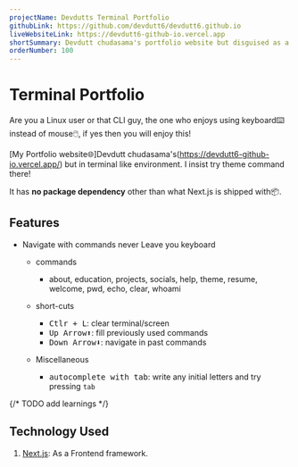 ```yaml
---
projectName: Devdutts Terminal Portfolio
githubLink: https://github.com/devdutt6/devdutt6.github.io
liveWebsiteLink: https://devdutt6-github-io.vercel.app
shortSummary: Devdutt chudasama's portfolio website but disguised as a CLI/terminal. Built with Next.js.
orderNumber: 100
---
```



# <HoverUnder color="border-yellow-400">Terminal Portfolio</HoverUnder>

<LinkProject
  github={frontmatter.githubLink}
  website={frontmatter.liveWebsiteLink}
/>

Are you a Linux user or that CLI guy, the one who enjoys using keyboard⌨️ instead of mouse🖱️, if yes then you will enjoy this!

[My Portfolio website🌐]<span class="sr-only">Devdutt chudasama's</span>(https://devdutt6-github-io.vercel.app/) but in terminal like environment.
I insist try <TagLook>theme</TagLook> command there!

It has **no package dependency** other than what Next.js is shipped with📦.

## <HoverUnder color="border-yellow-400">Features</HoverUnder>

- Navigate with commands never Leave you keyboard

  - commands

    - about, education, projects, socials, help, theme, resume, welcome, pwd, echo, clear, whoami

  - short-cuts

    - <kbd>Ctlr + L</kbd>: clear terminal/screen
    - <kbd>Up Arrow⬆️</kbd>: fill previously used commands
    - <kbd>Down Arrow⬇️</kbd>: navigate in past commands

  - Miscellaneous
    - <kbd>autocomplete with tab</kbd>: write any initial letters and try
      pressing `tab`

{/* TODO add learnings */}

## <HoverUnder color="border-yellow-400">Technology Used</HoverUnder>

1. [Next.js](https://nextjs.org/): As a Frontend framework.

